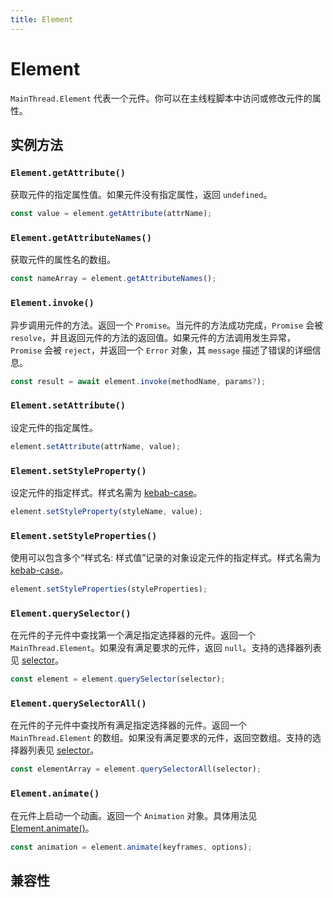 ```yaml
---
title: Element
---
```


# Element

`MainThread.Element` 代表一个元件。你可以在主线程脚本中访问或修改元件的属性。

## 实例方法

### `Element.getAttribute()`

获取元件的指定属性值。如果元件没有指定属性，返回 `undefined`。

```ts
const value = element.getAttribute(attrName);
```

### `Element.getAttributeNames()`

获取元件的属性名的数组。

```ts
const nameArray = element.getAttributeNames();
```

### `Element.invoke()`

异步调用元件的方法。返回一个 `Promise`。当元件的方法成功完成，`Promise` 会被 `resolve`，并且返回元件的方法的返回值。如果元件的方法调用发生异常，`Promise` 会被 `reject`，并返回一个 `Error` 对象，其 `message` 描述了错误的详细信息。

```ts
const result = await element.invoke(methodName, params?);
```

### `Element.setAttribute()`

设定元件的指定属性。

```ts
element.setAttribute(attrName, value);
```

### `Element.setStyleProperty()`

设定元件的指定样式。样式名需为 [kebab-case](https://developer.mozilla.org/en-US/docs/Glossary/Kebab_case)。

```ts
element.setStyleProperty(styleName, value);
```

### `Element.setStyleProperties()`

使用可以包含多个“样式名: 样式值”记录的对象设定元件的指定样式。样式名需为 [kebab-case](https://developer.mozilla.org/en-US/docs/Glossary/Kebab_case)。

```ts
element.setStyleProperties(styleProperties);
```

### `Element.querySelector()`

在元件的子元件中查找第一个满足指定选择器的元件。返回一个 `MainThread.Element`。如果没有满足要求的元件，返回 `null`。支持的选择器列表见 [selector](../selector-query/selector-query-select#selector)。

```ts
const element = element.querySelector(selector);
```

### `Element.querySelectorAll()`

在元件的子元件中查找所有满足指定选择器的元件。返回一个 `MainThread.Element` 的数组。如果没有满足要求的元件，返回空数组。支持的选择器列表见 [selector](../selector-query/selector-query-select#selector)。

```ts
const elementArray = element.querySelectorAll(selector);
```

### `Element.animate()`

在元件上启动一个动画。返回一个 `Animation` 对象。具体用法见[Element.animate()](./lynx-animate-api.mdx)。

```ts
const animation = element.animate(keyframes, options);
```

## 兼容性


<LegacyCompatTable metadata="lynx-api/main-thread/Element" />
